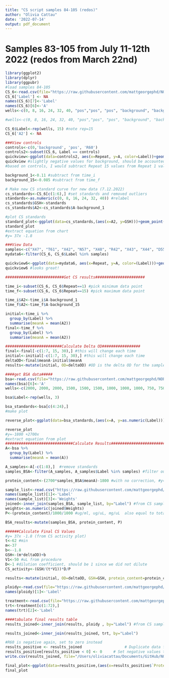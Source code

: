 ```yaml
---
title: "CS script samples 84-105 (redos)"
author: "Olivia Cattau"
date: '2022-07-14'
output: pdf_document
---
```


# Samples 83-105 from July 11-12th 2022 (redos from March 22nd)
```r
library(ggplot2)
library(dplyr)
library(ggpubr)
#load samples 84-105
CS_6<-read.csv(file="https://raw.githubusercontent.com/mattgeorgephd/NOPP-gigas-ploidy-temp/main/202107_EXP2/citrate_synthase/Raw%20Data/CS%20activity%20july13%20part2.csv")
CS_6['Label'] <- NA
names(CS_6)[7]<-'Label'
names(CS_6)[6]<-'A'
wells<-c(0, 8, 16, 24, 32, 40, "pos","pos", "pos", "background", "background", "background", "X47", "X47", "X47", NA, "T61", "T61", NA, "X42", "X42", "N57", NA, "N57", NA, "X48", "X48", NA, "R42", "R42", NA, "X43", "X43", "X44", "X44", "X44", "D55", NA, "D55", NA, "M47", "M47", "N44", "N44", "N44", NA, "D59", "D59", "R51", "R51", "R51", "T56", "T56", "T56", NA, "R60", "R60", "M41", "M41", "M41", "R46", "R46", "R46", "M89",	"M89",	"M89", NA, "T58", "T58", "R48", "R48", "R48", "T62", "T62", "T62") #NAs are where bubbles affected the results 

#wells<-c(0, 8, 16, 24, 32, 40, "pos","pos", "pos", "background", "background", "background", "X47", "X47", "X47", "T61", "T61", "T61", "X42", "X42", "X42", "N57", "N57", "N57", "X48", "X48", "X48", "R42", "R42", "R42", "X43", "X43", "X43", "X44", "X44", "X44", "D55", "D55", "D55", "M47", "M47", "M47", "N44", "N44", "N44", "D59", "D59", "D59", "R51", "R51", "R51", "T56", "T56", "T56", "R60", "R60", "R60", "M41", "M41", "M41", "R46", "R46", "R46", "M89",	"M89",	"M89", "T58", "T58", "T58", "R48", "R48", "R48", "T62", "T62", "T62") 

CS_6$Label<-rep(wells, 15) #note rep=15 
CS_6['A2'] <- NA

###View controls
controls<-c(0,'background', 'pos', 'R60')
controls2<-subset(CS_6, Label == controls)
quickview<-ggplot(data=controls2, aes(x=Repeat, y=A, color=Label))+geom_point()+theme_bw()+geom_smooth(method="lm", se=FALSE, formula=y~x)
quickview #slightly negative values for background, should be accounted for when subtracting final-initial
#based on controls, I would subtract Repeat 15 values from Repeat 1 values with doing a background control correction

background_1<-0.11 #subtract from time_i
background_15<-0.085 #subtract from time_f

# Make new CS standard curve for new data (7.12.2022)
cs_standards<-CS_6[c(1:6),] #set standards and removed outliers
standards<-as.numeric(c(0, 8, 16, 24, 32, 40)) #relabel
cs_standards$GSH<-standards
cs_standards$A2<-cs_standards$A-background_1

#plot CS standards
standard_plot<-ggplot(data=cs_standards,(aes(x=A2, y=GSH)))+geom_point()+geom_smooth(method="lm", se=FALSE, formula = y ~ poly(x, 1) )+ylab("Concentration of standard ug/mL")+xlab("A @ 570nm")+theme_bw()+stat_regline_equation(label.x=0.25, label.y=20)
standard_plot
#extract equation from chart
#y= 37x -1.8

###View Data
samples<-c("X47", "T61", "X42", "N57", "X48", "R42", "X43", "X44", "D55", "M47",  "N44", "D59", "R51", "T56", "R60", "M41","R46",	"M89", "T58", "R48", "T62")
mydata6<-filter(CS_6, CS_6$Label %in% samples)

quickview6<-ggplot(data=mydata6, aes(x=Repeat, y=A, color=(Label)))+geom_point()+theme_bw()+geom_smooth(method="lm", se=FALSE, formula=y~x)+scale_x_continuous(breaks=seq(1, 15, by=1))
quickview6 #looks great!

##########################Get CS results######################

time_i<-subset(CS_6, CS_6$Repeat==1) #pick minimum data point
time_f<-subset(CS_6, CS_6$Repeat==15) #pick maximum data point

time_i$A2<-time_i$A-background_1
time_f$A2<-time_f$A-background_15

initial<-time_i %>% 
  group_by(Label) %>%
  summarise(meanA = mean(A2))
final<-time_f %>% 
  group_by(Label) %>%
  summarise(meanA = mean(A2))

#########################Calculate Delta OD#################
final<-final[-c(1:7, 15, 30),] #this will change each time
initial<-initial[-c(1:7, 15, 30),] #this will change each time
deltaOD<-final$meanA-initial$meanA
results<-mutate(initial, OD=deltaOD) #OD is the delta OD for the samples

####get BSA data#####
bsa<-read.csv(file="https://raw.githubusercontent.com/mattgeorgephd/NOPP-gigas-ploidy-temp/main/202107_EXP2/citrate_synthase/Raw%20Data/BSA%20activity%20part%202%20july%2013th.csv")
names(bsa)[6]<-'A'
wells<-c(2000, 2000, 2000, 1500, 1500, 1500, 1000, 1000, 1000, 750, 750, 750, 500, 500, 500, 250, 250, 250, 125, 125, 125, 0, 0, 0, "X47", "X47", "X47", "T61", "T61", "T61", "X42", "X42", "X42", "N57", "N57", "N57", "X48", "X48", "X48", "R42", "R42", "R42", "X43", "X43", "X43", "X44", "X44", "X44", "D55", "D55", "D55", "M47", "M47", "M47", "N44", "N44", "N44", "D59", "D59", "D59", "R51", "R51", "R51", "T56", "T56", "T56", "R60", "R60", "R60", "M41", "M41", "M41", "R46", "R46", "R46", "M89", "M89", "M89", "T58", "T58", "T58", "R48", "R48", "R48", "T62", "T62", "T62")

bsa$Label<-rep(wells, 3)

bsa_standards<-bsa[c(4:24),]
#make plot

reverse_plot<-ggplot(data=bsa_standards,(aes(x=A, y=as.numeric(Label))))+geom_point()+geom_smooth(method="lm", se=FALSE, formula = y ~ x )+theme_bw()+stat_regline_equation(label.x=0.6, label.y=500)+ylab("ug/mL")

reverse_plot
#y=-1800 +2700x
#extract equation from plot
##############################Calculate Results###############################
A<-bsa %>% 
  group_by(Label) %>%
  summarise(meanA = mean(A))

A_samples<-A[-c(1:8),]  #remove standards 
samples_BSA<-filter(A_samples, A_samples$Label %in% samples) #filter out bad data

protein_content<-(2700*samples_BSA$meanA)-1800 #with no correction, #y=-1800 +2700x

sample_list<-read.csv("https://raw.githubusercontent.com/mattgeorgephd/NOPP-gigas-ploidy-temp/main/202107_EXP2/citrate_synthase/Raw%20Data/weights_redos.csv") #this changed from last CS script, make sure this is the correct weight CSV
names(sample_list)[1]<-'Label'
names(sample_list)[3]<-'Weights'
joined<-inner_join(samples_BSA, sample_list, by="Label") #from CS sample list 
weights<-as.numeric(joined$Weights) 
P<-(protein_content)/1000/1000 #ug/ml, ug/uL, mg/uL  also equal to total protein extracted 

BSA_results<-mutate(samples_BSA, protein_content, P)

######Calculate Final CS Values
#y= 37x -1.8 (from CS activity plot)
t<-62 #min
m<-37
b<--1.8
GSH<-(m*deltaOD)+b 
V1<-50 #uL from procedure 
D<-1 #dilution coefficient, should be 1 since we did not dilute
CS_activity<-(GSH/(t*V1))*D/P

results<-mutate(initial, OD=deltaOD, GSH=GSH, protein_content=protein_content, "Protein (mg/ul)"=P, "CS activity (nmol/(mg*min))"=CS_activity) #OD is the delta OD for the samples

ploidy<-read.csv(file="https://raw.githubusercontent.com/mattgeorgephd/NOPP-gigas-ploidy-temp/main/202107_EXP2/citrate_synthase/Raw%20Data/ploidy.csv")
names(ploidy)[1]<-'Label'

treatment<-read.csv(file="https://raw.githubusercontent.com/mattgeorgephd/NOPP-gigas-ploidy-temp/main/202107_EXP2/citrate_synthase/Raw%20Data/treatments.csv")
trt<-treatment[c(1:72),]
names(trt)[2]<-'Label'

####tabulate final results table
results_joined<-inner_join(results, ploidy , by="Label") #from CS sample list 

results_joined<-inner_join(results_joined, trt, by="Label")

#R60 is negative again, set to zero instead
results_positive <- results_joined                   # Duplicate data frame
results_positive[results_positive < 0] <- 0     # Set negative values to 0
write.csv(results_joined, file="/Users/oliviacattau/Documents/GitHub/NOPP-gigas-ploidy-temp/202107_EXP2/citrate_synthase/results/result_105.csv")

final_plot<-ggplot(data=results_positive,(aes(x=results_positive$`Protein (mg/ul)`, y=results_positive$`CS activity (nmol/(mg*min))`, color=trt)))+geom_point()+theme_bw()+geom_smooth(method="lm", se=FALSE, formula = y ~ x ) + ylab("CS Activity (nmol/(mg*min))")
final_plot
```


